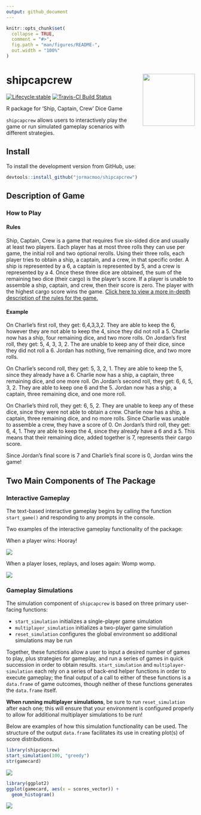```yaml
---
output: github_document
---
```


<!-- README.md is generated from README.Rmd. Please edit that file -->

```r
knitr::opts_chunk$set(
  collapse = TRUE,
  comment = "#>",
  fig.path = "man/figures/README-",
  out.width = "100%"
)
```
# shipcapcrew <img src='man/Figures/hexsticker.png' align="right" height="139" /></a>

  <!-- badges: start -->
  [![Lifecycle:stable](https://img.shields.io/badge/lifecycle-stable-green.svg)](https://www.tidyverse.org/lifecycle/#experimental)
  [![Travis-CI Build Status](https://travis-ci.org/jormacmoo/shipcapcrew.svg?branch=master)](https://travis-ci.org/jormacmoo/shipcapcrew)
  <!-- badges: end -->
  
R package for 'Ship, Captain, Crew' Dice Game

`shipcapcrew` allows users to interactively play the game or run simulated gameplay scenarios with different strategies.

## Install

To install the development version from GitHub, use:

```r
devtools::install_github("jormacmoo/shipcapcrew")
```

## Description of Game

### How to Play

#### Rules

Ship, Captain, Crew is a game that requires five six-sided dice and usually at least two players. Each player has at most three rolls they can use per game, the initial roll and two optional rerolls. Using their three rolls, each player tries to obtain a ship, a captain, and a crew, in that specific order. A ship is represented by a 6, a captain is represented by 5, and a crew is represented by a 4. Once these three dice are obtained, the sum of the remaining two dice (their cargo) is the player's score. If a player is unable to assemble a ship, captain, and crew, then their score is zero. The player with the highest cargo score wins the game. [Click here to view a more in-depth description of the rules for the game.](https://www.dicegamedepot.com/ship-captain-and-crew-dice-game-rules/)

#### Example

On Charlie's first roll, they get: 6,4,3,3,2. They are able to keep the 6, however they are not able to keep the 4, since they did not roll a 5. Charlie now has a ship, four remaining dice, and two more rolls. On Jordan's first roll, they get: 5, 4, 3, 3, 2. The are unable to keep any of their dice, since they did not roll a 6. Jordan has nothing, five remaining dice, and two more rolls.

On Charlie's second roll, they get: 5, 3, 2, 1. They are able to keep the 5, since they already have a 6. Charlie now has a ship, a captain, three remaining dice, and one more roll. On Jordan's second roll, they get: 6, 6, 5, 3, 2. They are able to keep one 6 and the 5. Jordan now has a ship, a captain, three remaining dice, and one more roll.

On Charlie's third roll, they get: 6, 5, 2. They are unable to keep any of these dice, since they were not able to obtain a crew. Charlie now has a ship, a captain, three remaining dice, and no more rolls. Since Charlie was unable to assemble a crew, they have a score of 0. On Jordan's third roll, they get: 6, 4, 1. They are able to keep the 4, since they already have a 6 and a 5. This means that their remaining dice, added together is 7, represents their cargo score. 

Since Jordan's final score is 7 and Charlie's final score is 0, Jordan wins the game!

## Two Main Components of The Package

### Interactive Gameplay

The text-based interactive gameplay begins by calling the function `start_game()` and responding to any prompts in the console.

Two examples of the interactive gameplay functionality of the package: 

When a player wins: Hooray!

![](man/Figures/winning_game.gif)

When a player loses, replays, and loses again: Womp womp.

![](man/Figures/losing_game.gif)

### Gameplay Simulations

The simulation component of `shipcapcrew` is based on three primary user-facing functions:

* `start_simulation` initializes a single-player game simulation
* `multiplayer_simulation` initializes a two-player game simulation
* `reset_simulation` configures the global environment so additional simulations may be run

Together, these functions allow a user to input a desired number of games to play, plus strategies for gameplay, and run a series of games in quick succession in order to obtain results. `start_simulation` and `multiplayer-simulation` each rely on a series of back-end helper functions in order to execute gameplay; the final output of a call to either of these functions is a `data.frame` of game outcomes, though neither of these functions generates the `data.frame` itself. 

**When running multiplayer simulations**, be sure to run `reset_simulation` after each one; this will ensure that your environment is configured properly to allow for additional multiplayer simulations to be run!

Below are examples of how this simulation functionality can be used. The structure of the output `data.frame` facilitates its use in creating plot(s) of score distributions. 

```r
library(shipcapcrew)
start_simulation(100, "greedy")
str(gamecard)
```

![](man/Figures/strgamecard.png)

```r
library(ggplot2)
ggplot(gamecard, aes(x = scores_vector)) + 
  geom_histogram()
```

![](man/Figures/greedyhist.png)
